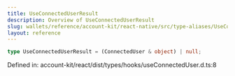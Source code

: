 ```yaml
---
title: UseConnectedUserResult
description: Overview of UseConnectedUserResult
slug: wallets/reference/account-kit/react-native/src/type-aliases/UseConnectedUserResult
layout: reference
---
```


```ts
type UseConnectedUserResult = (ConnectedUser & object) | null;
```

Defined in: account-kit/react/dist/types/hooks/useConnectedUser.d.ts:8
